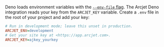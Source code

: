 Deno loads environment variables with the [`--env-file` flag][deno-env].
The Arcjet Deno integration reads your key from the `ARCJET_KEY` variable.
Create a `.env` file in the root of your project and add your key:

```ini title=".env"
# Run in development mode; leave this unset in production.
ARCJET_ENV=development
# Get your site key at <https://app.arcjet.com>.
ARCJET_KEY=ajkey_yourkey
```

[deno-env]: https://docs.deno.com/runtime/reference/env_variables/
